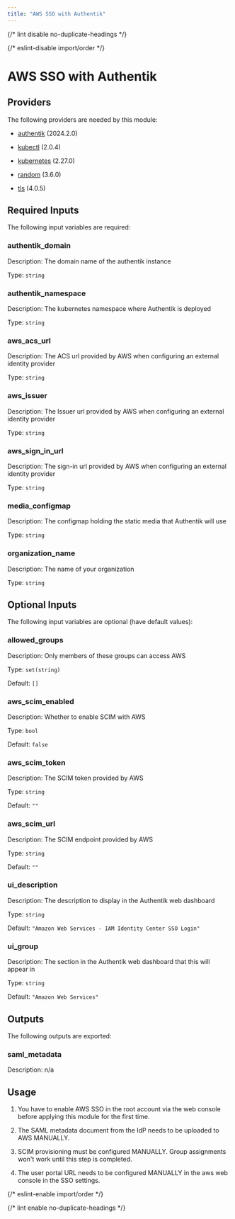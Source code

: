 ```yaml
---
title: "AWS SSO with Authentik"
---
```



{/* lint disable no-duplicate-headings */}

{/* eslint-disable import/order */}

<ModuleHeader
  name="authentik_aws_sso"
  sourceHref="https://github.com/Panfactum/stack/tree/__PANFACTUM_VERSION_EDGE__/packages/infrastructure/authentik_aws_sso"
  status="stable"
  type="direct"
/>

# AWS SSO with Authentik

## Providers

The following providers are needed by this module:

- [authentik](https://registry.terraform.io/providers/goauthentik/authentik/2024.2.0/docs) (2024.2.0)

- [kubectl](https://registry.terraform.io/providers/alekc/kubectl/2.0.4/docs) (2.0.4)

- [kubernetes](https://registry.terraform.io/providers/hashicorp/kubernetes/2.27.0/docs) (2.27.0)

- [random](https://registry.terraform.io/providers/hashicorp/random/3.6.0/docs) (3.6.0)

- [tls](https://registry.terraform.io/providers/hashicorp/tls/4.0.5/docs) (4.0.5)

## Required Inputs

The following input variables are required:

### authentik_domain

Description: The domain name of the authentik instance

Type: `string`

### authentik_namespace

Description: The kubernetes namespace where Authentik is deployed

Type: `string`

### aws_acs_url

Description: The ACS url provided by AWS when configuring an external identity provider

Type: `string`

### aws_issuer

Description: The Issuer url provided by AWS when configuring an external identity provider

Type: `string`

### aws_sign_in_url

Description: The sign-in url provided by AWS when configuring an external identity provider

Type: `string`

### media_configmap

Description: The configmap holding the static media that Authentik will use

Type: `string`

### organization_name

Description: The name of your organization

Type: `string`

## Optional Inputs

The following input variables are optional (have default values):

### allowed_groups

Description: Only members of these groups can access AWS

Type: `set(string)`

Default: `[]`

### aws_scim_enabled

Description: Whether to enable SCIM with AWS

Type: `bool`

Default: `false`

### aws_scim_token

Description: The SCIM token provided by AWS

Type: `string`

Default: `""`

### aws_scim_url

Description: The SCIM endpoint provided by AWS

Type: `string`

Default: `""`

### ui_description

Description: The description to display in the Authentik web dashboard

Type: `string`

Default: `"Amazon Web Services - IAM Identity Center SSO Login"`

### ui_group

Description: The section in the Authentik web dashboard that this will appear in

Type: `string`

Default: `"Amazon Web Services"`

## Outputs

The following outputs are exported:

### saml_metadata

Description: n/a

## Usage

1. You have to enable AWS SSO in the root account via the web console
   before applying this module for the first time.

2. The SAML metadata document from the IdP needs to be uploaded to AWS MANUALLY.

3. SCIM provisioning must be configured MANUALLY. Group assignments won't work until this step is completed.

4. The user portal URL needs to be configured MANUALLY in the aws web console in the SSO settings.

{/* eslint-enable import/order */}

{/* lint enable no-duplicate-headings */}
